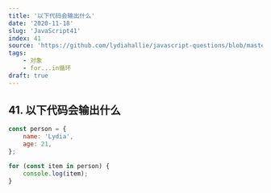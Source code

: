 ```yaml
---
title: '以下代码会输出什么'
date: '2020-11-18'
slug: 'JavaScript41'
index: 41
source: 'https://github.com/lydiahallie/javascript-questions/blob/master/zh-CN/README-zh_CN.md#47-%E8%BE%93%E5%87%BA%E6%98%AF%E4%BB%80%E4%B9%88'
tags:
    - 对象
    - for...in循环
draft: true
---
```


## 41. 以下代码会输出什么

```js:index.js
const person = {
	name: 'Lydia',
	age: 21,
};

for (const item in person) {
	console.log(item);
}
```
